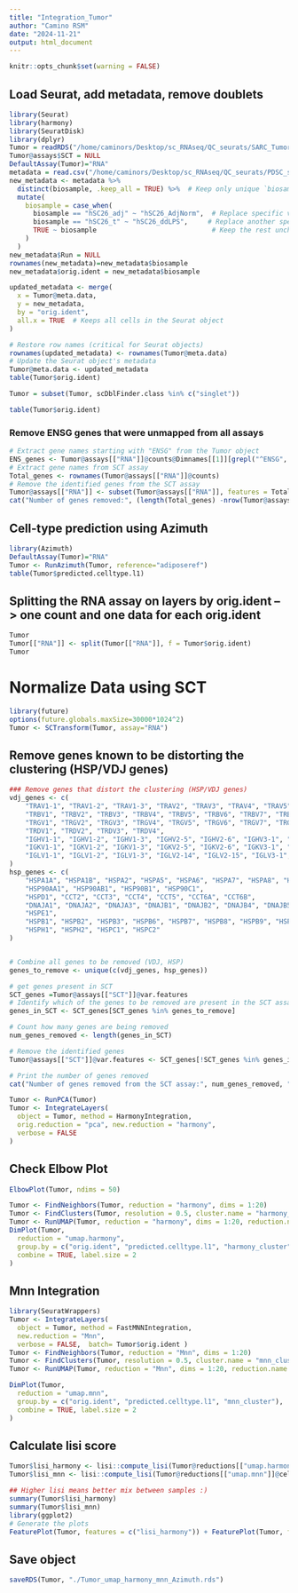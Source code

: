```yaml
---
title: "Integration_Tumor"
author: "Camino RSM"
date: "2024-11-21"
output: html_document
---
```


```r
knitr::opts_chunk$set(warning = FALSE)
```

## Load Seurat, add metadata, remove doublets
```r
library(Seurat)
library(harmony)
library(SeuratDisk)
library(dplyr)
Tumor = readRDS("/home/caminors/Desktop/sc_RNAseq/QC_seurats/SARC_Tumor_f_Soup_doublet.rds")
Tumor@assays$SCT = NULL
DefaultAssay(Tumor)="RNA"
metadata = read.csv("/home/caminors/Desktop/sc_RNAseq/QC_seurats/PDSC_scRNAseq_metadata_VY20241003.csv")
new_metadata <- metadata %>%
  distinct(biosample, .keep_all = TRUE) %>%  # Keep only unique `biosample` rows
  mutate(
    biosample = case_when(
      biosample == "hSC26_adj" ~ "hSC26_AdjNorm",  # Replace specific value
      biosample == "hSC26_t" ~ "hSC26_ddLPS",     # Replace another specific value
      TRUE ~ biosample                             # Keep the rest unchanged
    )
  )
new_metadata$Run = NULL
rownames(new_metadata)=new_metadata$biosample
new_metadata$orig.ident = new_metadata$biosample

updated_metadata <- merge(
  x = Tumor@meta.data, 
  y = new_metadata, 
  by = "orig.ident", 
  all.x = TRUE  # Keeps all cells in the Seurat object
)

# Restore row names (critical for Seurat objects)
rownames(updated_metadata) <- rownames(Tumor@meta.data)
# Update the Seurat object's metadata
Tumor@meta.data <- updated_metadata
table(Tumor$orig.ident)

Tumor = subset(Tumor, scDblFinder.class %in% c("singlet"))

table(Tumor$orig.ident)
```

### Remove ENSG genes that were unmapped from all assays
```r
# Extract gene names starting with "ENSG" from the Tumor object
ENS_genes <- Tumor@assays[["RNA"]]@counts@Dimnames[[1]][grepl("^ENSG", Tumor@assays[["RNA"]]@counts@Dimnames[[1]])]
# Extract gene names from SCT assay
Total_genes <- rownames(Tumor@assays[["RNA"]]@counts)
# Remove the identified genes from the SCT assay
Tumor@assays[["RNA"]] <- subset(Tumor@assays[["RNA"]], features = Total_genes[!Total_genes %in% ENS_genes])
cat("Number of genes removed:", (length(Total_genes) -nrow(Tumor@assays[["RNA"]])), "\n")
```

## Cell-type prediction using Azimuth
```r
library(Azimuth)
DefaultAssay(Tumor)="RNA"
Tumor <- RunAzimuth(Tumor, reference="adiposeref")
table(Tumor$predicted.celltype.l1)
```
## Splitting the RNA assay on layers by orig.ident --> one count and one data for each orig.ident
```r
Tumor
Tumor[["RNA"]] <- split(Tumor[["RNA"]], f = Tumor$orig.ident)
Tumor
```
# Normalize Data using SCT
```r
library(future)
options(future.globals.maxSize=30000*1024^2)
Tumor <- SCTransform(Tumor, assay="RNA")
```

## Remove genes known to be distorting the clustering (HSP/VDJ genes)
```r
### Remove genes that distort the clustering (HSP/VDJ genes)
vdj_genes <- c(
    "TRAV1-1", "TRAV1-2", "TRAV1-3", "TRAV2", "TRAV3", "TRAV4", "TRAV5", "TRAV6", "TRAV7", "TRAV8",
    "TRBV1", "TRBV2", "TRBV3", "TRBV4", "TRBV5", "TRBV6", "TRBV7", "TRBV8", "TRBV9", "TRBV10",
    "TRGV1", "TRGV2", "TRGV3", "TRGV4", "TRGV5", "TRGV6", "TRGV7", "TRGV8",
    "TRDV1", "TRDV2", "TRDV3", "TRDV4",
    "IGHV1-1", "IGHV1-2", "IGHV1-3", "IGHV2-5", "IGHV2-6", "IGHV3-1", "IGHV3-2", "IGHV3-3",
    "IGKV1-1", "IGKV1-2", "IGKV1-3", "IGKV2-5", "IGKV2-6", "IGKV3-1", "IGKV3-2", "IGKV3-3",
    "IGLV1-1", "IGLV1-2", "IGLV1-3", "IGLV2-14", "IGLV2-15", "IGLV3-1", "IGLV3-2", "IGLV3-3"
)
hsp_genes <- c(
    "HSPA1A", "HSPA1B", "HSPA2", "HSPA5", "HSPA6", "HSPA7", "HSPA8", "HSPA9", "HSPA12A", "HSPA12B",
    "HSP90AA1", "HSP90AB1", "HSP90B1", "HSP90C1",
    "HSPD1", "CCT2", "CCT3", "CCT4", "CCT5", "CCT6A", "CCT6B",
    "DNAJA1", "DNAJA2", "DNAJA3", "DNAJB1", "DNAJB2", "DNAJB4", "DNAJB5", "DNAJC1", "DNAJC2",
    "HSPE1", 
    "HSPB1", "HSPB2", "HSPB3", "HSPB6", "HSPB7", "HSPB8", "HSPB9", "HSPB11",
    "HSPH1", "HSPH2", "HSPC1", "HSPC2"
)


# Combine all genes to be removed (VDJ, HSP)
genes_to_remove <- unique(c(vdj_genes, hsp_genes))

# get genes present in SCT
SCT_genes =Tumor@assays[["SCT"]]@var.features
# Identify which of the genes to be removed are present in the SCT assay
genes_in_SCT <- SCT_genes[SCT_genes %in% genes_to_remove]

# Count how many genes are being removed
num_genes_removed <- length(genes_in_SCT)

# Remove the identified genes 
Tumor@assays[["SCT"]]@var.features <- SCT_genes[!SCT_genes %in% genes_in_SCT]

# Print the number of genes removed
cat("Number of genes removed from the SCT assay:", num_genes_removed, "\n")
```

```r
Tumor <- RunPCA(Tumor)
Tumor <- IntegrateLayers(
  object = Tumor, method = HarmonyIntegration,
  orig.reduction = "pca", new.reduction = "harmony",
  verbose = FALSE
)
```
## Check Elbow Plot
```r
ElbowPlot(Tumor, ndims = 50)
```
```r
Tumor <- FindNeighbors(Tumor, reduction = "harmony", dims = 1:20)
Tumor <- FindClusters(Tumor, resolution = 0.5, cluster.name = "harmony_cluster")
Tumor <- RunUMAP(Tumor, reduction = "harmony", dims = 1:20, reduction.name = "umap.harmony")
DimPlot(Tumor,
  reduction = "umap.harmony",
  group.by = c("orig.ident", "predicted.celltype.l1", "harmony_cluster"),
  combine = TRUE, label.size = 2
)
```



## Mnn Integration
```r
library(SeuratWrappers)
Tumor <- IntegrateLayers(
  object = Tumor, method = FastMNNIntegration,
  new.reduction = "Mnn",
  verbose = FALSE,  batch= Tumor$orig.ident )
Tumor <- FindNeighbors(Tumor, reduction = "Mnn", dims = 1:20)
Tumor <- FindClusters(Tumor, resolution = 0.5, cluster.name = "mnn_cluster")
Tumor <- RunUMAP(Tumor, reduction = "Mnn", dims = 1:20, reduction.name = "umap.mnn")

DimPlot(Tumor,
  reduction = "umap.mnn",
  group.by = c("orig.ident", "predicted.celltype.l1", "mnn_cluster"),
  combine = TRUE, label.size = 2
)
```


## Calculate lisi score
```r

Tumor$lisi_harmony <- lisi::compute_lisi(Tumor@reductions[["umap.harmony"]]@cell.embeddings, Tumor@meta.data, "orig.ident")
Tumor$lisi_mnn <- lisi::compute_lisi(Tumor@reductions[["umap.mnn"]]@cell.embeddings, Tumor@meta.data, "orig.ident")

## Higher lisi means better mix between samples :)
summary(Tumor$lisi_harmony)
summary(Tumor$lisi_mnn)
library(ggplot2)
# Generate the plots
FeaturePlot(Tumor, features = c("lisi_harmony")) + FeaturePlot(Tumor, features=c("lisi_mnn"))
```
## Save object
```r
saveRDS(Tumor, "./Tumor_umap_harmony_mnn_Azimuth.rds")
```

